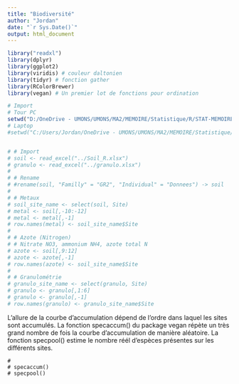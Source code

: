 ```yaml
---
title: "Biodiversité"
author: "Jordan"
date: "`r Sys.Date()`"
output: html_document
---
```


```r
library("readxl") 
library(dplyr)
library(ggplot2)
library(viridis) # couleur daltonien
library(tidyr) # fonction gather
library(RColorBrewer)
library(vegan) # Un premier lot de fonctions pour ordination

```

```r
# Import
# Tour PC
setwd("D:/OneDrive - UMONS/UMONS/MA2/MEMOIRE/Statistique/R/STAT-MEMOIRE/RAW1/From DFF")
# Laptop
#setwd("C:/Users/Jordan/OneDrive - UMONS/UMONS/MA2/MEMOIRE/Statistique/R/STAT-MEMOIRE/RAW1/From DFF")


# # Import
# soil <- read_excel("../Soil_R.xlsx")
# granulo <- read_excel("../granulo.xlsx")
# 
# # Rename
# #rename(soil, "Familly" = "GR2", "Individual" = "Donnees") -> soil
# 
# # Metaux
# soil_site_name <- select(soil, Site)
# metal <- soil[,-10:-12]
# metal <- metal[,-1]
# row.names(metal) <- soil_site_name$Site
# 
# # Azote (Nitrogen) 
# # Nitrate NO3, ammonium NH4, azote total N
# azote <- soil[,9:12]
# azote <- azote[,-1]
# row.names(azote) <- soil_site_name$Site
# 
# # Granulométrie
# granulo_site_name <- select(granulo, Site)
# granulo <- granulo[,1:6]
# granulo <- granulo[,-1]
# row.names(granulo) <- granulo_site_name$Site

```

L'allure de la courbe d'accumulation dépend de l'ordre dans laquel les sites sont accumulés. La fonction specaccum() du package vegan répète un très grand nombre de fois la courbe d'accumulation de manière aléatoire. La fonction specpool() estime le nombre réél d'espèces présentes sur les différents sites.
```species
# 
# specaccum() 
# specpool()

```

